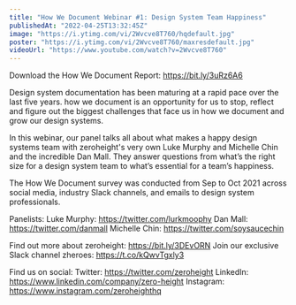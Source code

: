 ```yaml
---
title: "How We Document Webinar #1: Design System Team Happiness"
publishedAt: "2022-04-25T13:32:45Z"
image: "https://i.ytimg.com/vi/2Wvcve8T760/hqdefault.jpg"
poster: "https://i.ytimg.com/vi/2Wvcve8T760/maxresdefault.jpg"
videoUrl: "https://www.youtube.com/watch?v=2Wvcve8T760"
---
```


Download the How We Document Report: https://bit.ly/3uRz6A6

Design system documentation has been maturing at a rapid pace over the last five years. how we document is an opportunity for us to stop, reflect and figure out the biggest challenges that face us in how we document and grow our design systems.

In this webinar, our panel talks all about what makes a happy design systems team with zeroheight's very own Luke Murphy and Michelle Chin and the incredible Dan Mall. They answer questions from what’s the right size for a design system team to what’s essential for a team’s happiness.

The How We Document survey was conducted from Sep to Oct 2021 across social media, industry Slack channels, and emails to design system professionals.

Panelists:
Luke Murphy: https://twitter.com/lurkmoophy
Dan Mall: https://twitter.com/danmall
Michelle Chin: https://twitter.com/soysaucechin

Find out more about zeroheight: https://bit.ly/3DEvORN
Join our exclusive Slack channel zheroes: https://t.co/kQwvTgxly3

Find us on social:
Twitter: https://twitter.com/zeroheight
LinkedIn: https://www.linkedin.com/company/zero-height
Instagram: https://www.instagram.com/zeroheighthq

